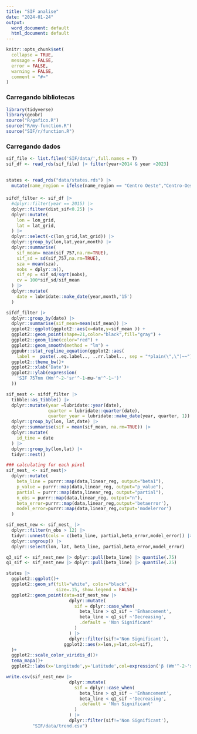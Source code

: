 ```yaml
---
title: "SIF analise"
date: "2024-01-24"
output:
  word_document: default
  html_document: default
---
```


```r
knitr::opts_chunk$set(
  collapse = TRUE, 
  message = FALSE, 
  error = FALSE, 
  warning = FALSE,
  comment = "#>"
)
```

### Carregando bibliotecas
```r
library(tidyverse)
library(geobr)
source("R/gafico.R")
source("R/my-function.R")
source("SIF/r/function.R")
```



### Carregando dados

```r


sif_file <- list.files('SIF/data/',full.names = T)
sif_df <- read_rds(sif_file) |> filter(year>2014 & year <2023) 
  

states <- read_rds("data/states.rds") |> 
  mutate(name_region = ifelse(name_region == "Centro Oeste","Centro-Oeste",name_region))
```


####

```r
sifdf_filter <- sif_df |>
  #dplyr::filter(year == 2015) |>
  dplyr::filter(dist_sif<0.25) |>
  dplyr::mutate(
    lon = lon_grid,
    lat = lat_grid,
  ) |>
  dplyr::select(-c(lon_grid,lat_grid)) |>
  dplyr::group_by(lon,lat,year,month) |>
  dplyr::summarise(
    sif_mean= mean(sif_757,na.rm=TRUE),
    sif_sd = sd(sif_757,na.rm=TRUE),
    sza = mean(sza),
    nobs = dplyr::n(),
    sif_ep = sif_sd/sqrt(nobs),
    cv = 100*sif_sd/sif_mean
  ) |>
  dplyr::mutate(
    date = lubridate::make_date(year,month,'15')
  )

```


```r

sifdf_filter |>
  dplyr::group_by(date) |>
  dplyr::summarise(sif_mean=mean(sif_mean)) |>
  ggplot2::ggplot(ggplot2::aes(x=date,y=sif_mean )) +
  ggplot2::geom_point(shape=21,color="black",fill="gray") +
  ggplot2::geom_line(color="red") +
  ggplot2::geom_smooth(method = "lm") +
  ggpubr::stat_regline_equation(ggplot2::aes(
    label =  paste(..eq.label.., ..rr.label.., sep = "*plain(\",\")~~"))) +
  ggplot2::theme_bw()+
  ggplot2::xlab('Date')+
  ggplot2::ylab(expression(
    'SIF 757nm (Wm'^-2~'sr'^-1~mu~'m'^-1~')'
  ))
```

```r
sif_nest <- sifdf_filter |>
  tibble::as_tibble() |>
  dplyr::mutate(year =lubridate::year(date),
                quarter = lubridate::quarter(date),
                quarter_year = lubridate::make_date(year, quarter, 1)) |>
  dplyr::group_by(lon, lat,date) |>
  dplyr::summarise(sif = mean(sif_mean, na.rm=TRUE)) |>
  dplyr::mutate(
    id_time = date
  ) |>
  dplyr::group_by(lon,lat) |>
  tidyr::nest()

### calculating for each pixel
sif_nest_ <- sif_nest|>
  dplyr::mutate(
    beta_line = purrr::map(data,linear_reg, output="beta1"),
    p_value = purrr::map(data,linear_reg, output="p_value"),
    partial = purrr::map(data,linear_reg, output="partial"),
    n_obs = purrr::map(data,linear_reg, output="n"),
    beta_error=purrr::map(data,linear_reg,output='betaerror'),
    model_error=purrr::map(data,linear_reg,output='modelerror')
  )

```


```r
sif_nest_new <- sif_nest_ |>
  dplyr::filter(n_obs > 12) |>
  tidyr::unnest(cols = c(beta_line, partial,beta_error,model_error)) |>
  dplyr::ungroup() |>
  dplyr::select(lon, lat, beta_line, partial,beta_error,model_error)

q3_sif <- sif_nest_new |> dplyr::pull(beta_line) |> quantile(.75)
q1_sif <- sif_nest_new |> dplyr::pull(beta_line) |> quantile(.25)

```

```r
states |>
  ggplot2::ggplot()+
  ggplot2::geom_sf(fill="white", color="black",
                   size=.15, show.legend = FALSE)+
  ggplot2::geom_point(data=sif_nest_new |>
                        dplyr::mutate(
                          sif = dplyr::case_when(
                            beta_line > q3_sif ~ 'Enhancement',
                            beta_line < q1_sif ~'Decreasing',
                            .default = 'Non Significant'
                          )
                        ) |>
                        dplyr::filter(sif!='Non Significant'),
                      ggplot2::aes(x=lon,y=lat,col=sif),
  )+
  ggplot2::scale_color_viridis_d()+
  tema_mapa()+
  ggplot2::labs(x='Longitude',y='Latitude',col=expression('β (Wm'^-2~'sr'^-1~mu~'m'^-1~')'))
```
```r
write.csv(sif_nest_new |>
                        dplyr::mutate(
                          sif = dplyr::case_when(
                            beta_line > q3_sif ~ 'Enhancement',
                            beta_line < q1_sif ~'Decreasing',
                            .default = 'Non Significant'
                          )
                        ) |>
                        dplyr::filter(sif!='Non Significant'),
          "SIF/data/trend.csv")
```

